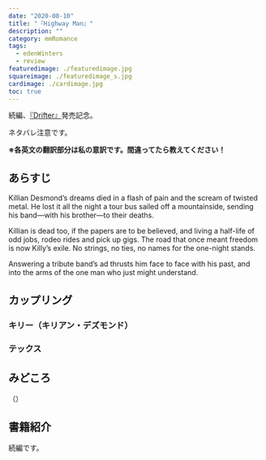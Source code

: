 ```yaml
---
date: "2020-08-10"
title: "『Highway Man』"
description: ""
category: mmRomance
tags:
  - edenWinters
  - review
featuredimage: ./featuredimage.jpg
squareimage: ./featuredimage_s.jpg
cardimage: ./cardimage.jpg
toc: true
---
```



続編、[『Drifter』](https://amzn.to/3dCs1Zd)発売記念。

ネタバレ注意です。

**※各英文の翻訳部分は私の意訳です。間違ってたら教えてください！**

## あらすじ

Killian Desmond’s dreams died in a flash of pain and the scream of twisted metal. He lost it all the night a tour bus sailed off a mountainside, sending his band—with his brother—to their deaths.

Killian is dead too, if the papers are to be believed, and living a half-life of odd jobs, rodeo rides and pick up gigs. The road that once meant freedom is now Killy’s exile. No strings, no ties, no names for the one-night stands.

Answering a tribute band’s ad thrusts him face to face with his past, and into the arms of the one man who just might understand.

## カップリング

### キリー（キリアン・デズモンド）

### テックス



## みどころ

<Blockquote srcName="Highway Man" srcURL="https://amzn.to/370st0T" book>
</Blockquote>

<p className="translation">（）</p>

## 書籍紹介

<Amazon
  asin="B00LYDWC0S"
  title="Highway Man"
  linkId="d9438d5f3a97cefb9d59c3309f79a05c"
  author="Eden Winters"
/>

続編です。

<Amazon
  asin="B089G68SSS"
  title="Drifter"
  linkId="bd339aaefcae96151965bca571c0bd47"
  author="Eden Winters"
/>
